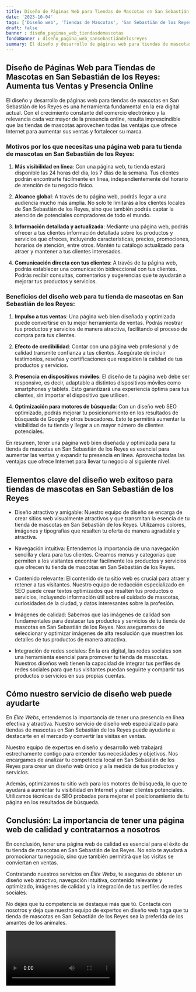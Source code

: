 ```yaml
---
title: Diseño de Páginas Web para Tiendas de Mascotas en San Sebastián de los Reyes
date: '2023-10-04'
tags: ['Diseño web', 'Tiendas de Mascotas', 'San Sebastián de los Reyes']
draft: false
banner : diseño_paginas_web_tiendasdemascotas
fondoBanner : diseño_pagina_web_sansebastiándelosreyes
summary: El diseño y desarrollo de páginas web para tiendas de mascotas en San Sebastián de los Reyes es una herramienta fundamental en la era digital actual. Con el crecimiento constante del comercio electrónico y la relevancia cada vez mayor de la presencia online, resulta imprescindible que las tiendas de mascotas aprovechen todas las ventajas que ofrece Internet para aumentar sus ventas y fortalecer su marca.
---
```


## Diseño de Páginas Web para Tiendas de Mascotas en San Sebastián de los Reyes: Aumenta tus Ventas y Presencia Online

El diseño y desarrollo de páginas web para tiendas de mascotas en San Sebastián de los Reyes es una herramienta fundamental en la era digital actual. Con el crecimiento constante del comercio electrónico y la relevancia cada vez mayor de la presencia online, resulta imprescindible que las tiendas de mascotas aprovechen todas las ventajas que ofrece Internet para aumentar sus ventas y fortalecer su marca.

### Motivos por los que necesitas una página web para tu tienda de mascotas en San Sebastián de los Reyes:

1. **Más visibilidad en línea**: Con una página web, tu tienda estará disponible las 24 horas del día, los 7 días de la semana. Tus clientes podrán encontrarte fácilmente en línea, independientemente del horario de atención de tu negocio físico.

2. **Alcance global**: A través de tu página web, podrás llegar a una audiencia mucho más amplia. No solo te limitarás a los clientes locales de San Sebastián de los Reyes, sino que también podrás captar la atención de potenciales compradores de todo el mundo.

3. **Información detallada y actualizada**: Mediante una página web, podrás ofrecer a tus clientes información detallada sobre los productos y servicios que ofreces, incluyendo características, precios, promociones, horarios de atención, entre otros. Mantén tu catálogo actualizado para atraer y mantener a tus clientes interesados.

4. **Comunicación directa con tus clientes**: A través de tu página web, podrás establecer una comunicación bidireccional con tus clientes. Podrás recibir consultas, comentarios y sugerencias que te ayudarán a mejorar tus productos y servicios.

### Beneficios del diseño web para tu tienda de mascotas en San Sebastián de los Reyes:

1. **Impulso a tus ventas**: Una página web bien diseñada y optimizada puede convertirse en tu mejor herramienta de ventas. Podrás mostrar tus productos y servicios de manera atractiva, facilitando el proceso de compra para tus clientes.

2. **Efecto de credibilidad**: Contar con una página web profesional y de calidad transmite confianza a tus clientes. Asegúrate de incluir testimonios, reseñas y certificaciones que respalden la calidad de tus productos y servicios.

3. **Presencia en dispositivos móviles**: El diseño de tu página web debe ser responsive, es decir, adaptable a distintos dispositivos móviles como smartphones y tablets. Esto garantizará una experiencia óptima para tus clientes, sin importar el dispositivo que utilicen.

4. **Optimización para motores de búsqueda**: Con un diseño web SEO optimizado, podrás mejorar tu posicionamiento en los resultados de búsqueda de Google y otros buscadores. Esto te permitirá aumentar la visibilidad de tu tienda y llegar a un mayor número de clientes potenciales.

En resumen, tener una página web bien diseñada y optimizada para tu tienda de mascotas en San Sebastián de los Reyes es esencial para aumentar las ventas y expandir tu presencia en línea. Aprovecha todas las ventajas que ofrece Internet para llevar tu negocio al siguiente nivel.

<GifSeo />

<Cta />

## Elementos clave del diseño web exitoso para tiendas de mascotas en San Sebastián de los Reyes

- Diseño atractivo y amigable: Nuestro equipo de diseño se encarga de crear sitios web visualmente atractivos y que transmitan la esencia de tu tienda de mascotas en San Sebastián de los Reyes. Utilizamos colores, imágenes y tipografías que resalten tu oferta de manera agradable y atractiva.

- Navegación intuitiva: Entendemos la importancia de una navegación sencilla y clara para tus clientes. Creamos menus y categorías que permiten a los visitantes encontrar fácilmente los productos y servicios que ofrecen tu tienda de mascotas en San Sebastián de los Reyes.

- Contenido relevante: El contenido de tu sitio web es crucial para atraer y retener a tus visitantes. Nuestro equipo de redacción especializado en SEO puede crear textos optimizados que resalten tus productos o servicios, incluyendo información útil sobre el cuidado de mascotas, curiosidades de la ciudad, y datos interesantes sobre la profesión.

- Imágenes de calidad: Sabemos que las imágenes de calidad son fundamentales para destacar tus productos y servicios de tu tienda de mascotas en San Sebastián de los Reyes. Nos aseguramos de seleccionar y optimizar imágenes de alta resolución que muestren los detalles de tus productos de manera atractiva.

- Integración de redes sociales: En la era digital, las redes sociales son una herramienta esencial para promover tu tienda de mascotas. Nuestros diseños web tienen la capacidad de integrar tus perfiles de redes sociales para que tus visitantes puedan seguirte y compartir tus productos o servicios en sus propias cuentas.

## Cómo nuestro servicio de diseño web puede ayudarte

En *Élite Webs*, entendemos la importancia de tener una presencia en línea efectiva y atractiva. Nuestro servicio de diseño web especializado para tiendas de mascotas en San Sebastián de los Reyes puede ayudarte a destacarte en el mercado y convertir las visitas en ventas.

Nuestro equipo de expertos en diseño y desarrollo web trabajará estrechamente contigo para entender tus necesidades y objetivos. Nos encargamos de analizar tu competencia local en San Sebastián de los Reyes para crear un diseño web único y a la medida de tus productos y servicios.

Además, optimizamos tu sitio web para los motores de búsqueda, lo que te ayudará a aumentar tu visibilidad en Internet y atraer clientes potenciales. Utilizamos técnicas de SEO probadas para mejorar el posicionamiento de tu página en los resultados de búsqueda.

## Conclusión: La importancia de tener una página web de calidad y contratarnos a nosotros

En conclusión, tener una página web de calidad es esencial para el éxito de tu tienda de mascotas en San Sebastián de los Reyes. No solo te ayudará a promocionar tu negocio, sino que también permitirá que las visitas se conviertan en ventas.

Contratando nuestros servicios en *Élite Webs*, te aseguras de obtener un diseño web atractivo, navegación intuitiva, contenido relevante y optimizado, imágenes de calidad y la integración de tus perfiles de redes sociales. 

No dejes que tu competencia se destaque más que tú. Contacta con nosotros y deja que nuestro equipo de expertos en diseño web haga que tu tienda de mascotas en San Sebastián de los Reyes sea la preferida de los amantes de los animales.

<Video />

<CtaBot job='Tiendas de Mascotas' city='San Sebastián de los Reyes'/>

<Gmaps query='San Sebastián de los Reyes+españa+maps' />
